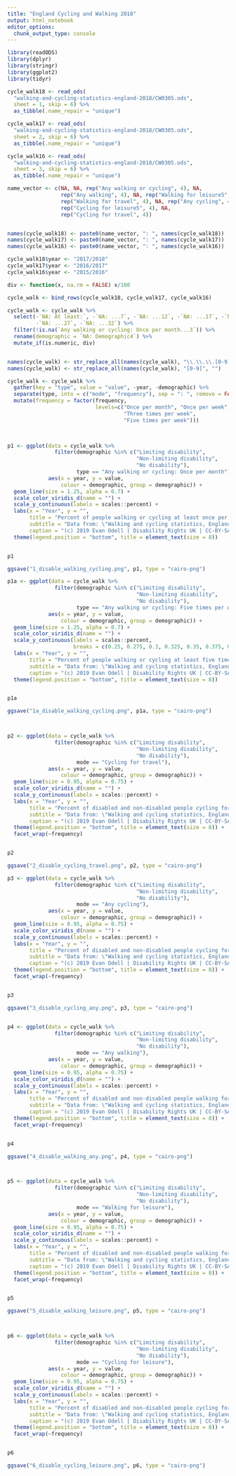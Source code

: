 ```yaml
---
title: "England Cycling and Walking 2018"
output: html_notebook
editor_options: 
  chunk_output_type: console
---
```



```r
library(readODS)
library(dplyr)
library(stringr)
library(ggplot2)
library(tidyr)

cycle_walk18 <- read_ods(
  "walking-and-cycling-statistics-england-2018/CW0305.ods",
  sheet = 1, skip = 6) %>%
  as_tibble(.name_repair = "unique")

cycle_walk17 <- read_ods(
  "walking-and-cycling-statistics-england-2018/CW0305.ods", 
  sheet = 2, skip = 6) %>%
  as_tibble(.name_repair = "unique")

cycle_walk16 <- read_ods(
  "walking-and-cycling-statistics-england-2018/CW0305.ods",
  sheet = 3, skip = 6) %>%
  as_tibble(.name_repair = "unique")

name_vector <- c(NA, NA, rep("Any walking or cycling", 4), NA,
                 rep("Any walking", 4), NA, rep("Walking for leisure5", 4), NA,
                 rep("Walking for travel", 4), NA, rep("Any cycling", 4), NA,
                 rep("Cycling for leisure5", 4), NA, 
                 rep("Cycling for travel", 4))


names(cycle_walk18) <- paste0(name_vector, ": ", names(cycle_walk18))
names(cycle_walk17) <- paste0(name_vector, ": ", names(cycle_walk17))
names(cycle_walk16) <- paste0(name_vector, ": ", names(cycle_walk16))

cycle_walk18$year <- "2017/2018"
cycle_walk17$year <- "2016/2017"
cycle_walk16$year <- "2015/2016"

div <- function(x, na.rm = FALSE) x/100

cycle_walk <- bind_rows(cycle_walk18, cycle_walk17, cycle_walk16)

cycle_walk <- cycle_walk %>% 
  select(-`NA: At least:`, -`NA: ...7`, -`NA: ...12`, -`NA: ...17`, -`NA: ...22`,
         -`NA: ...27`, -`NA: ...32`) %>% 
  filter(!is.na(`Any walking or cycling: Once per month...3`)) %>%
  rename(demographic = `NA: Demographic4`) %>% 
  mutate_if(is.numeric, div)


names(cycle_walk) <- str_replace_all(names(cycle_walk), "\\.\\.\\.[0-9].*$", "")
names(cycle_walk) <- str_replace_all(names(cycle_walk), "[0-9]", "")

cycle_walk <- cycle_walk %>%
  gather(key = "type", value = "value", -year, -demographic) %>%
  separate(type, into = c("mode", "frequency"), sep = ": ", remove = FALSE) %>%
  mutate(frequency = factor(frequency, 
                            levels=c("Once per month", "Once per week",
                                     "Three times per week", 
                                     "Five times per week")))
  


p1 <- ggplot(data = cycle_walk %>%
               filter(demographic %in% c("Limiting disability", 
                                         "Non-limiting disability",
                                         "No disability"),
                      type == "Any walking or cycling: Once per month"),
             aes(x = year, y = value, 
                 colour = demographic, group = demographic)) + 
  geom_line(size = 1.25, alpha = 0.7) + 
  scale_color_viridis_d(name = "") + 
  scale_y_continuous(labels = scales::percent) + 
  labs(x = "Year", y = "",  
       title = "Percent of people walking or cycling at least once per month",
       subtitle = "Data from: \"Walking and cycling statistics, England: 2018\", published by the DfT",
       caption = "(c) 2019 Evan Odell | Disability Rights UK | CC-BY-SA") + 
  theme(legend.position = "bottom", title = element_text(size = 8))


p1

ggsave("1_disable_walking_cycling.png", p1, type = "cairo-png")

p1a <- ggplot(data = cycle_walk %>%
               filter(demographic %in% c("Limiting disability", 
                                         "Non-limiting disability",
                                         "No disability"),
                      type == "Any walking or cycling: Five times per week"),
             aes(x = year, y = value, 
                 colour = demographic, group = demographic)) + 
  geom_line(size = 1.25, alpha = 0.7) + 
  scale_color_viridis_d(name = "") + 
  scale_y_continuous(labels = scales::percent, 
                     breaks = c(0.25, 0.275, 0.3, 0.325, 0.35, 0.375, 0.4)) + 
  labs(x = "Year", y = "",  
       title = "Percent of people walking or cycling at least five times per week",
       subtitle = "Data from: \"Walking and cycling statistics, England: 2018\", published by the DfT",
       caption = "(c) 2019 Evan Odell | Disability Rights UK | CC-BY-SA") + 
  theme(legend.position = "bottom", title = element_text(size = 8))


p1a

ggsave("1a_disable_walking_cycling.png", p1a, type = "cairo-png")



p2 <- ggplot(data = cycle_walk %>%
               filter(demographic %in% c("Limiting disability", 
                                         "Non-limiting disability",
                                         "No disability"),
                      mode == "Cycling for travel"),
             aes(x = year, y = value, 
                 colour = demographic, group = demographic)) + 
  geom_line(size = 0.95, alpha = 0.75) + 
  scale_color_viridis_d(name = "") + 
  scale_y_continuous(labels = scales::percent) + 
  labs(x = "Year", y = "",  
       title = "Percent of disabled and non-disabled people cycling for travel",
       subtitle = "Data from: \"Walking and cycling statistics, England: 2018\", published by the DfT",
       caption = "(c) 2019 Evan Odell | Disability Rights UK | CC-BY-SA") + 
  theme(legend.position = "bottom", title = element_text(size = 8)) + 
  facet_wrap(~frequency)


p2

ggsave("2_disable_cycling_travel.png", p2, type = "cairo-png")

p3 <- ggplot(data = cycle_walk %>%
               filter(demographic %in% c("Limiting disability", 
                                         "Non-limiting disability",
                                         "No disability"),
                      mode == "Any cycling"),
             aes(x = year, y = value, 
                 colour = demographic, group = demographic)) + 
  geom_line(size = 0.95, alpha = 0.75) + 
  scale_color_viridis_d(name = "") + 
  scale_y_continuous(labels = scales::percent) + 
  labs(x = "Year", y = "",  
       title = "Percent of disabled and non-disabled people cycling for any purpose",
       subtitle = "Data from: \"Walking and cycling statistics, England: 2018\", published by the DfT",
       caption = "(c) 2019 Evan Odell | Disability Rights UK | CC-BY-SA")  + 
  theme(legend.position = "bottom", title = element_text(size = 8)) + 
  facet_wrap(~frequency)


p3

ggsave("3_disable_cycling_any.png", p3, type = "cairo-png")


p4 <- ggplot(data = cycle_walk %>%
               filter(demographic %in% c("Limiting disability", 
                                         "Non-limiting disability",
                                         "No disability"),
                      mode == "Any walking"),
             aes(x = year, y = value, 
                 colour = demographic, group = demographic)) + 
  geom_line(size = 0.95, alpha = 0.75) + 
  scale_color_viridis_d(name = "") + 
  scale_y_continuous(labels = scales::percent) + 
  labs(x = "Year", y = "",  
       title = "Percent of disabled and non-disabled people walking for any purpose",
       subtitle = "Data from: \"Walking and cycling statistics, England: 2018\", published by the DfT",
       caption = "(c) 2019 Evan Odell | Disability Rights UK | CC-BY-SA")  + 
  theme(legend.position = "bottom", title = element_text(size = 8)) + 
  facet_wrap(~frequency)


p4

ggsave("4_disable_walking_any.png", p4, type = "cairo-png")



p5 <- ggplot(data = cycle_walk %>%
               filter(demographic %in% c("Limiting disability", 
                                         "Non-limiting disability",
                                         "No disability"),
                      mode == "Walking for leisure"),
             aes(x = year, y = value, 
                 colour = demographic, group = demographic)) + 
  geom_line(size = 0.95, alpha = 0.75) + 
  scale_color_viridis_d(name = "") + 
  scale_y_continuous(labels = scales::percent) + 
  labs(x = "Year", y = "",  
       title = "Percent of disabled and non-disabled people walking for leisure",
       subtitle = "Data from: \"Walking and cycling statistics, England: 2018\", published by the DfT",
       caption = "(c) 2019 Evan Odell | Disability Rights UK | CC-BY-SA")  + 
  theme(legend.position = "bottom", title = element_text(size = 8)) + 
  facet_wrap(~frequency)


p5

ggsave("5_disable_walking_leisure.png", p5, type = "cairo-png")



p6 <- ggplot(data = cycle_walk %>%
               filter(demographic %in% c("Limiting disability", 
                                         "Non-limiting disability",
                                         "No disability"),
                      mode == "Cycling for leisure"),
             aes(x = year, y = value, 
                 colour = demographic, group = demographic)) + 
  geom_line(size = 0.95, alpha = 0.75) + 
  scale_color_viridis_d(name = "") + 
  scale_y_continuous(labels = scales::percent) + 
  labs(x = "Year", y = "",  
       title = "Percent of disabled and non-disabled people cycling for leisure",
       subtitle = "Data from: \"Walking and cycling statistics, England: 2018\", published by the DfT",
       caption = "(c) 2019 Evan Odell | Disability Rights UK | CC-BY-SA")  + 
  theme(legend.position = "bottom", title = element_text(size = 8)) + 
  facet_wrap(~frequency)


p6

ggsave("6_disable_cycling_leisure.png", p6, type = "cairo-png")


```


